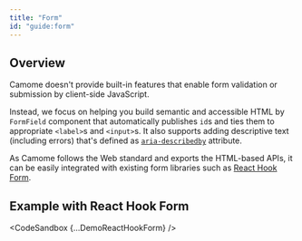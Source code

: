 ```yaml
---
title: "Form"
id: "guide:form"
---
```



## Overview

Camome doesn't provide built-in features that enable form validation or submission by client-side JavaScript.

Instead, we focus on helping you build semantic and accessible HTML by `FormField` component that automatically publishes `id`s and ties them to appropriate `<label>`s and `<input>`s. It also supports adding descriptive text (including errors) that's defined as [`aria-describedby`](https://www.w3.org/TR/wai-aria-1.1/#aria-describedby) attribute.

As Camome follows the Web standard and exports the HTML-based APIs, it can be easily integrated with existing form libraries such as [React Hook Form](https://react-hook-form.com/).

## Example with React Hook Form

<CodeSandbox {...DemoReactHookForm} />
